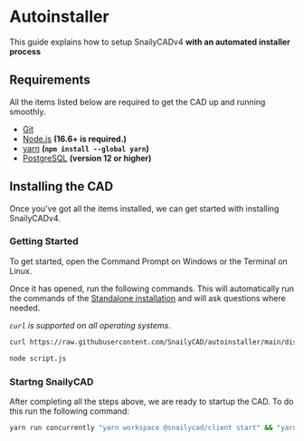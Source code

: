 
# Autoinstaller

This guide explains how to setup SnailyCADv4 **with an automated installer process**

## Requirements

All the items listed below are required to get the CAD up and running smoothly.

- [Git](https://git-scm.com/downloads)
- [Node.js](https://nodejs.org) **(16.6+ is required.)**
- [yarn](https://npmjs.com/package/yarn) **(`npm install --global yarn`)**
- [PostgreSQL](https://www.postgresql.org/download/) **(version 12 or higher)**

## Installing the CAD

Once you've got all the items installed, we can get started with installing SnailyCADv4.

### Getting Started

To get started, open the Command Prompt on Windows or the Terminal on Linux.

Once it has opened, run the following commands. This will automatically run the commands of the [Standalone installation](/install/methods/standalone) and will ask questions where needed.

_`curl` is supported on all operating systems._

```bash
curl https://raw.githubusercontent.com/SnailyCAD/autoinstaller/main/dist/index.js > script.js

node script.js
```

### Startng SnailyCAD

After completing all the steps above, we are ready to startup the CAD. To do this run the following command:

```bash
yarn run concurrently "yarn workspace @snailycad/client start" && "yarn workspace @snailycad/api generate && yarn workspace @snailycad/api start"
```
